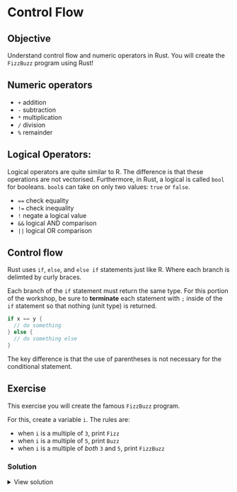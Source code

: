 # Control Flow

::: callout-tip
## Objective

Understand control flow and numeric operators in Rust. You will create the `FizzBuzz` program using Rust!

:::

## Numeric operators

- `+` addition
- `-` subtraction
- `*` multiplication
- `/` division
- `%` remainder

## Logical Operators:

Logical operators are quite similar to R. The difference is that these operations are not vectorised. Furthermore, in Rust, a logical is called `bool` for booleans. `bool`s can take on only two values: `true` or `false`.

- `==` check equality
- `!=` check inequality
- `!` negate a logical value
- `&&` logical AND comparison
- `||` logical OR comparison


## Control flow

Rust uses `if`, `else`, and `else if` statements just like R. Where each branch is delimted by curly braces.

::: callout-warning
Each branch of the `if` statement must return the same type. For this portion of the workshop, be sure to **terminate** each statement with `;` inside of the `if` statement so that nothing (unit type) is returned.
:::


```rust
if x == y {
  // do something
} else {
  // do something else
}
```

The key difference is that the use of parentheses is not necessary for the conditional statement.


## Exercise

This exercise you will create the famous `FizzBuzz` program.

For this, create a variable `i`. The rules are:

- when `i` is a multiple of `3`, print `Fizz`
- when `i` is a multiple of `5`, print `Buzz`
- when `i` is a multiple of _both_ `3` and `5`, print `FizzBuzz`


### Solution

<details>
<summary>View solution</summary>
```rust
fn main() {
    // let i = 15; // FizzBuzz
    // let i = 3; // Fizz
    // let i = 5; // Buzz
    let i = 47; // Nothing
    if (i % 3 == 0) && (i % 5 == 0) {
        println!("FizzBuzz");
    } else if i % 3 == 0 {
        println!("Fizz");
    } else if i % 5 == 0 {
        println!("Buzz");
    }
}
```
</details>
